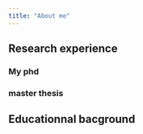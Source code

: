 ---
title: "About me"
---
## Research experience

### My phd 

### master thesis

## Educationnal bacground
